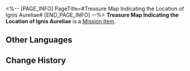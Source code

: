 <%-- [PAGE_INFO]
PageTitle=#Treasure Map Indicating the Location of Ignis Aureliae#
[END_PAGE_INFO] --%>
{{Item Infobox
|id          = 140296
|image       = Item Treasure Map Indicating the Location of Ignis Aureliae.png{{subst:void|<!--$UPLOAD:<<SpriteOutput/ItemFigures/140066.png>-<Item Treasure Map Indicating the Location of Ignis Aureliae.png>-<Item Icons>>-->}}
|type        = Mission Item
|invCategory = Missions
|rarity      = 3
|effect      = 
|description = In Mr. Xiyan's story, this is a treasure map recording the location of the Ignis Aureliae. But in your eyes, this is just an Alchemy Commission map with a random circle drawn on it.
}}
{{Description|''"It is said that 'A Sword Is Mightier When Hidden.' He therefore hid the Ignis Aureliae away from potential thieves before he was incarcerated."''<br />''"There it is! The classic adventure story trope where a century-old treasure map just gets discovered out of nowhere!"''}}
'''Treasure Map Indicating the Location of Ignis Aureliae''' is a [[Mission Item]].

==Other Languages==
{{Other Languages
|en   = Treasure Map Indicating the Location of Ignis Aureliae
|zhs  = 记录着天火熔金位置的藏宝图
|zht  = 記錄著天火熔金位置的藏寶圖
|ja   = 天火熔金の位置が記録されている宝の地図
|ko   = 천화용금의 위치가 기록된 보물 지도
|es   = Mapa del tesoro con la ubicación del Oro igneoceleste
|fr   = Carte au trésor indiquant l'emplacement de l'Ignis Aureliae
|ru   = Карта сокровищ для поиска сакрального золота
|th   = แผนที่สมบัติที่ระบุตำแหน่งทองคำเพลิงศักดิ์สิทธิ์
|vi   = Bản Đồ Kho Báu Ghi Vị Trí Vàng Thiên Hỏa
|de   = Schatzkarte mit Angaben zum Fundort des Heiligen Feuergoldes
|id   = Peta Harta yang Menunjukkan Letak Api Pelebur Emas
|pt   = Mapa do Tesouro Indicando a Localização do Ignis Aureliae
}}

==Change History==
{{Change History|1.2}}